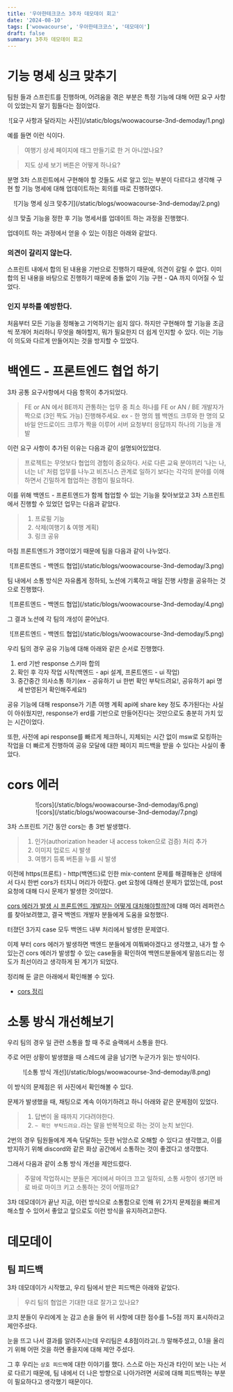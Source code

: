 ```yaml
---
title: '우아한테크코스 3주차 데모데이 회고'
date: '2024-08-10'
tags: ['woowacourse', '우아한테크코스', '데모데이']
draft: false
summary: 3주차 데모데이 회고
---
```


# 기능 명세 싱크 맞추기

팀원 들과 스프린트를 진행하며, 어려움을 겪은 부분은 특정 기능에 대해 어떤 요구 사항이 있었는지 알기 힘들다는 점이었다.

<div align="center">![요구 사항과 달라지는 사진](/static/blogs/woowacourse-3nd-demoday/1.png)</div>

예를 들면 이런 식이다.

> 여행기 상세 페이지에 태그 만들기로 한 거 아니었나요?

> 지도 상세 보기 버튼은 어떻게 하나요?

분명 3차 스프린트에서 구현해야 할 것들도 서로 알고 있는 부분이 다르다고 생각해 구현 할 기능 명세에 대해 업데이트하는 회의를 따로 진행하였다.

<div align="center">![기능 명세 싱크 맞추기](/static/blogs/woowacourse-3nd-demoday/2.png)</div>

싱크 맞출 기능을 정한 후 기능 명세서를 업데이트 하는 과정을 진행했다.

업데이트 하는 과정에서 얻을 수 있는 이점은 아래와 같았다.

### 의견이 갈리지 않는다.

스프린트 내에서 합의 된 내용을 기반으로 진행하기 때문에, 의견이 갈릴 수 없다. 이미 합의 된 내용을 바탕으로 진행하기 때문에 충돌 없이 기능 구현 - QA 까지 이어질 수 있었다.

### 인지 부하를 예방한다.

처음부터 모든 기능을 정해놓고 기억하기는 쉽지 않다. 하지만 구현해야 할 기능을 조금씩 쪼개어 처리하니 무엇을 해야할지, 뭐가 필요한지 더 쉽게 인지할 수 있다.
이는 기능이 의도와 다르게 만들어지는 것을 방지할 수 있었다.

# 백엔드 - 프론트엔드 협업 하기

3차 공통 요구사항에서 다음 항목이 추가되었다.

> FE or AN 에서 BE까지 관통하는 업무 중 최소 하나를 FE or AN / BE 개발자가 짝으로 (3인 짝도 가능) 진행해주세요.
> ex - 한 명의 웹 백엔드 크루와 한 명의 모바일 안드로이드 크루가 짝을 이루어 서버 요청부터 응답까지 하나의 기능을 개발

이런 요구 사항이 추가된 이유는 다음과 같이 설명되어있었다.

> 프로젝트는 무엇보다 협업의 경험이 중요하다. 서로 다른 교육 분야끼리 ‘나는 나, 너는 너' 처럼 업무를 나누고 비즈니스 관계로 일하기 보다는 각각의 분야를 이해하면서 긴밀하게 협업하는 경험이 필요하다.

이를 위해 백엔드 - 프론트엔드가 함께 협업할 수 있는 기능을 찾아보았고 3차 스프린트에서 진행할 수 있었던 업무는 다음과 같았다.

> 1. 프로필 기능
> 2. 삭제(여행기 & 여행 계획)
> 3. 링크 공유

마침 프론트엔드가 3명이었기 때문에 팀을 다음과 같이 나누었다.

<div align="center">![프론트엔드 - 백엔드 협업](/static/blogs/woowacourse-3nd-demoday/3.png)</div>

팀 내에서 소통 방식은 자유롭게 정하되, 노션에 기록하고 매일 진행 사항을 공유하는 것으로 진행했다.

<div align="center">![프론트엔드 - 백엔드 협업](/static/blogs/woowacourse-3nd-demoday/4.png)</div>

그 결과 노션에 각 팀의 개성이 묻어났다.

<div align="center">![프론트엔드 - 백엔드 협업](/static/blogs/woowacourse-3nd-demoday/5.png)</div>

우리 팀의 경우 공유 기능에 대해 아래와 같은 순서로 진행했다.

1. erd 기반 response 스키마 합의
2. 확인 후 각자 작업 시작(백엔드 - api 설계, 프론트엔드 - ui 작업)
3. 중간중간 의사소통 하기(ex - 공유하기 ui 한번 확인 부탁드려요!, 공유하기 api 명세 반영된거 확인해주세요!)

공유 기능에 대해 response가 기존 여행 계획 api에 share key 정도 추가된다는 사실이 아쉬웠지만, response가 erd를 기반으로 만들어진다는 것만으로도 충분히 가치 있는 시간이었다.

또한, 사전에 api response를 빠르게 체크하니, 지체되는 시간 없이 msw로 모킹하는 작업을 더 빠르게 진행하여 공유 모달에 대한 페이지 피드백을 받을 수 있다는 사실이 좋았다.

# cors 에러

<div align="center">![cors](/static/blogs/woowacourse-3nd-demoday/6.png)</div>
<div align="center">![cors](/static/blogs/woowacourse-3nd-demoday/7.png)</div>

3차 스프린트 기간 동안 cors는 총 3번 발생했다.

> 1. 인가(authorization header 내 access token으로 검증) 처리 추가
> 2. 이미지 업로드 시 발생
> 3. 여행기 등록 버튼을 누를 시 발생

이전에 https(프론트) - http(백엔드)로 인한 mix-content 문제를 해결해놓은 상태에서 다시 한번 cors가 터지니 머리가 아팠다.
get 요청에 대해선 문제가 없었는데, post 요청에 대해 다시 문제가 발생한 것이었다.

[cors 에러가 발생 시 프론트엔드 개발자는 어떻게 대처해야할까?](https://www.jeong-min.com/30-cors-fe/#google_vignette)에 대해 여러 레퍼런스를 찾아보려했고, 결국 백엔드 개발자 분들에게 도움을 요청했다.

터졌던 3가지 case 모두 백엔드 내부 처리에서 발생한 문제였다.

이제 부터 cors 에러가 발생하면 백엔드 분들에게 여쭤봐야겠다고 생각했고, 내가 할 수 있는건 cors 에러가 발생할 수 있는 case들을 확인하여 백엔드분들에게 말씀드리는 정도가 최선이라고 생각하게 된 계기가 되었다.

정리해 둔 글은 아래에서 확인해볼 수 있다.

- [cors 정리](https://shelled-operation-d0b.notion.site/cors-b8addca6490e42b5bbb11bfe45c1c06c?pvs=4)

# 소통 방식 개선해보기

우리 팀의 경우 일 관련 소통을 할 때 주로 슬랙에서 소통을 한다.

주로 어떤 상황이 발생했을 때 스레드에 글을 남기면 누군가가 읽는 방식이다.

<div align="center">![소통 방식 개선](/static/blogs/woowacourse-3nd-demoday/8.png)</div>

이 방식의 문제점은 위 사진에서 확인해볼 수 있다.

문제가 발생했을 때, 채팅으로 계속 이야기하려고 하니 아래와 같은 문제점이 있었다.

> 1. 답변이 올 때까지 기다려야한다.
> 2. `~ 확인 부탁드려요.`라는 말을 반복적으로 하는 것이 눈치 보인다.

2번의 경우 팀원들에게 계속 닦달하는 듯한 뉘앙스로 오해할 수 있다고 생각했고, 이를 방지하기 위해 discord와 같은 화상 공간에서 소통하는 것이 좋겠다고 생각했다.

그래서 다음과 같이 소통 방식 개선을 제안드렸다.

> 주말에 작업하시는 분들은 게더에서 마이크 끄고 일하되, 소통 사항이 생기면 바로 바로 마이크 키고 소통하는 것이 어떨까요?

3차 데모데이가 끝난 지금, 이런 방식으로 소통함으로 인해 위 2가지 문제점을 빠르게 해소할 수 있어서 좋았고 앞으로도 이런 방식을 유지하려고한다.

# 데모데이

## 팀 피드백

3차 데모데이가 시작했고, 우리 팀에서 받은 피드백은 아래와 같았다.

> 우리 팀의 협업은 기대한 대로 잘가고 있나요?

코치 분들이 우리에게 눈 감고 손을 들어 위 사항에 대한 점수를 1~5점 까지 표시하라고 제안주셨다.

눈을 뜨고 나서 결과를 알려주시는데 우리팀은 4.8점이라고(..!) 말해주셨고, 0.1을 올리기 위해 어떤 것을 하면 좋을지에 대해 제안 주셨다.

그 후 우리는 `상호 피드백`에 대한 이야기를 했다. 스스로 아는 자신과 타인이 보는 나는 서로 다르기 때문에, 팀 내에서 더 나은 방향으로 나아가려면 서로에 대해 피드백하는 부분이 필요하다고 생각했기 때문이다.
